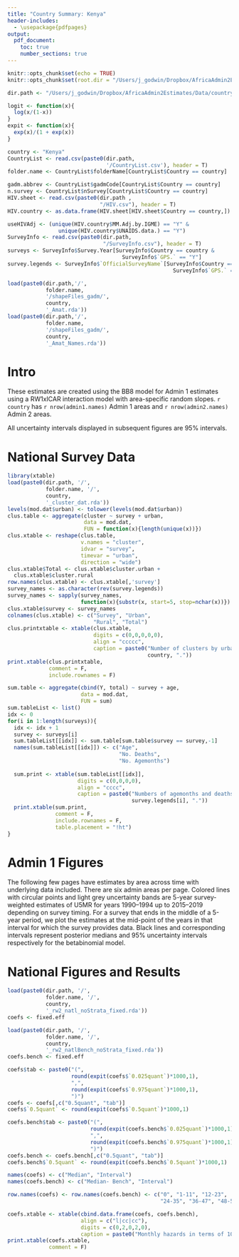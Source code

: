 ```yaml
---
title: "Country Summary: Kenya"
header-includes:
  - \usepackage{pdfpages}
output: 
  pdf_document:
    toc: true
    number_sections: true
---
```


```r
knitr::opts_chunk$set(echo = TRUE)
knitr::opts_chunk$set(root.dir = "/Users/j_godwin/Dropbox/AfricaAdmin2Estimates/Data/countryDataFolders")

dir.path <- "/Users/j_godwin/Dropbox/AfricaAdmin2Estimates/Data/countryDataFolders"

logit <- function(x){
  log(x/(1-x))
}
expit <- function(x){
  exp(x)/(1 + exp(x))
}

```

```r
country <- "Kenya"
CountryList <- read.csv(paste0(dir.path,
                               '/CountryList.csv'), header = T)
folder.name <- CountryList$folderName[CountryList$Country == country]

gadm.abbrev <- CountryList$gadmCode[CountryList$Country == country]
n.survey <- CountryList$nSurvey[CountryList$Country == country]
HIV.sheet <- read.csv(paste0(dir.path ,
                             "/HIV.csv"), header = T)
HIV.country <- as.data.frame(HIV.sheet[HIV.sheet$Country == country,])

useHIVAdj <- (unique(HIV.country$MM.Adj.by.IGME) == "Y" &
                unique(HIV.country$UNAIDS.data.) == "Y")
SurveyInfo <- read.csv(paste0(dir.path,
                              "/SurveyInfo.csv"), header = T)
surveys <- SurveyInfo$Survey.Year[SurveyInfo$Country == country &
                                    SurveyInfo$`GPS.` == "Y"]
survey.legends <- SurveyInfo$`OfficialSurveyName`[SurveyInfo$Country == country &
                                                    SurveyInfo$`GPS.` == "Y"]

load(paste0(dir.path,'/',
            folder.name,
            '/shapeFiles_gadm/',
            country,
            '_Amat.rda'))
load(paste0(dir.path,'/',
            folder.name,
            '/shapeFiles_gadm/',
            country,
            '_Amat_Names.rda'))

```
# Intro

These estimates are created using the BB8 model for Admin 1 estimates using a RW1xICAR interaction model with area-specific random slopes. \par


`r country` has `r nrow(admin1.names)` Admin 1 areas and `r nrow(admin2.names)` Admin 2 areas.\par


All uncertainty intervals displayed in subsequent figures are 95\% intervals.

\begin{figure}
\centering
\includegraphics[width=3.5in]{/Users/j_godwin/Dropbox/AfricaAdmin2Estimates/Data/countryDataFolders/Kenya/Plots/ShapeCheck/Kenya_adm1_neighb.pdf}
\includegraphics[width=3.5in]{/Users/j_godwin/Dropbox/AfricaAdmin2Estimates/Data/countryDataFolders/Kenya/Plots/ShapeCheck/Kenya_Admin1Names.pdf}
\caption{Top: The neighborhood structure of Admin 1 areas. Bottom: The names of Admin 1 areas.}
\end{figure}
\clearpage

\begin{figure}
\centering
\includegraphics[width=5in]{/Users/j_godwin/Dropbox/AfricaAdmin2Estimates/Data/countryDataFolders/Kenya/Plots/Betabinomial/map/Kenya_rw2main_randomSlopes_rw1xICAR_admin1_NotStrat_2019_median.pdf}
\caption{Median estimates of U5MR (deaths per 1000 children) in 2019.}
\end{figure}
\begin{figure}
\centering
\includegraphics[width=3.5in]{/Users/j_godwin/Dropbox/AfricaAdmin2Estimates/Data/countryDataFolders/Kenya/Plots/Betabinomial/measure/Kenya_rw2main_randomSlopes_rw1xICAR_admin1_NotStrat_Y2019_K2_measuremap.pdf}
\includegraphics[width=3.5in]{/Users/j_godwin/Dropbox/AfricaAdmin2Estimates/Data/countryDataFolders/Kenya/Plots/Betabinomial/measure/Kenya_rw2main_randomSlopes_rw1xICAR_admin1_NotStrat_Y2019_K3_measuremap.pdf}
\caption{Expression of uncertainty of U5MR (deaths per 1000 children) based on the average true classification probability (ATCP) in 2019.}
\end{figure}
\clearpage

\begin{figure}
\centering
\includegraphics{/Users/j_godwin/Dropbox/AfricaAdmin2Estimates/Data/countryDataFolders/Kenya/Plots/Betabinomial/map/Kenya_rw2main_randomSlopes_rw1xICAR_admin1_NotStrat_19902019_median.pdf}
\caption{Median estimates for selected years.}
\end{figure}
\clearpage

\clearpage

\includepdf[pages={-}]{/Users/j_godwin/Dropbox/AfricaAdmin2Estimates/Data/countryDataFolders/Kenya/Plots/Betabinomial/Admin1/Kenya_rw2main_randomSlopes_rw1xICAR_admin1Bench_spaghetti_allByMedian.pdf}

\begin{figure}
\centering
\includegraphics{/Users/j_godwin/Dropbox/AfricaAdmin2Estimates/Data/countryDataFolders/Kenya/Plots/Betabinomial/ridge/Kenya_rw2main_randomSlopes_rw1xICAR_admin1_NotStrat_2019_ridgeplot.pdf}
\caption{Posterior distributions of U5MR (deaths per 1000 children) in 2019. Areas are ordered by median estimated U5MR in 2019.}
\end{figure}
\clearpage
\begin{figure}
\centering
\includegraphics[height=10in]{/Users/j_godwin/Dropbox/AfricaAdmin2Estimates/Data/countryDataFolders/Kenya/Plots/Betabinomial/map/Kenya_rw2main_randomSlopes_rw1xICAR_admin1_NotStrat_median.pdf}
\caption{Posterior medians of U5MR (deaths per 1000 births) by Admin 1 area and year.}
\end{figure}
\clearpage



# National Survey Data
```r
library(xtable)
load(paste0(dir.path, '/',
            folder.name, '/',
            country,
            '_cluster_dat.rda'))
levels(mod.dat$urban) <- tolower(levels(mod.dat$urban))
clus.table <- aggregate(cluster ~ survey + urban,
                        data = mod.dat,
                        FUN = function(x){length(unique(x))})
clus.xtable <- reshape(clus.table,
                       v.names = "cluster",
                       idvar = "survey",
                       timevar = "urban",
                       direction = "wide")
clus.xtable$Total <- clus.xtable$cluster.urban + 
  clus.xtable$cluster.rural
row.names(clus.xtable) <- clus.xtable[,'survey']
survey_names <- as.character(rev(survey.legends))
survey_names <- sapply(survey_names, 
                       function(x){substr(x, start=5, stop=nchar(x))})
clus.xtable$survey <- survey_names
colnames(clus.xtable) <- c("Survey", "Urban",
                           "Rural", "Total")
clus.printxtable <- xtable(clus.xtable, 
                           digits = c(0,0,0,0,0),
                           align = "ccccc",
                           caption = paste0("Number of clusters by urban/rural designation by survey for ",
                                            country, "."))
print.xtable(clus.printxtable, 
             comment = F, 
             include.rownames = F)

sum.table <- aggregate(cbind(Y, total) ~ survey + age,
                       data = mod.dat,
                       FUN = sum)
sum.tableList <- list()
idx <- 0
for(i in 1:length(surveys)){
  idx <- idx + 1
  survey <- surveys[i]
  sum.tableList[[idx]] <- sum.table[sum.table$survey == survey,-1]
  names(sum.tableList[[idx]]) <- c("Age", 
                                   "No. Deaths",
                                   "No. Agemonths")
  
  sum.print <- xtable(sum.tableList[[idx]],
                      digits = c(0,0,0,0),
                      align = "cccc", 
                      caption = paste0("Numbers of agemonths and deaths by age for ",
                                       survey.legends[i], "."))
  print.xtable(sum.print,
               comment = F,
               include.rownames = F,
               table.placement = "!ht")
}
```

\clearpage

# Admin 1 Figures

The following few pages have estimates by area across time with underlying data included. There are six admin areas per page.
<!-- ,they are ordered by increasing median U5MR in the year 2019.  -->
Colored lines with circular points and light grey uncertainty bands are 5-year survey-weighted estimates of U5MR for years 1990--1994 up to 2015--2019 depending on survey timing. For a survey that ends in the middle of a 5-year period, we plot the estimates at the mid-point of the years in that interval for which the survey provides data. Black lines and corresponding intervals represent posterior medians and 95\% uncertainty intervals respectively for the betabinomial model.
<!-- IHME's estimates and corresponding intervals, where we can compare, are in aquamarine. -->

\includepdf[pages=-]{/Users/j_godwin/Dropbox/AfricaAdmin2Estimates/Data/countryDataFolders/Kenya/Plots/Betabinomial/Admin1/Kenya_rw2main_randomSlopes_rw1xICAR_admin1Bench_noStrata_spaghetti_6per.pdf}





# National Figures and Results
```r
load(paste0(dir.path, '/',
            folder.name, '/',
            country,
            '_rw2_natl_noStrata_fixed.rda'))
coefs <- fixed.eff

load(paste0(dir.path, '/',
            folder.name, '/',
            country,
            '_rw2_natlBench_noStrata_fixed.rda'))
coefs.bench <- fixed.eff

coefs$tab <- paste0("(",
                    round(expit(coefs$`0.025quant`)*1000,1),
                    ",",
                    round(expit(coefs$`0.975quant`)*1000,1),
                    ")")
coefs <- coefs[,c("0.5quant", "tab")]
coefs$`0.5quant` <- round(expit(coefs$`0.5quant`)*1000,1)

coefs.bench$tab <- paste0("(",
                          round(expit(coefs.bench$`0.025quant`)*1000,1),
                          ",",
                          round(expit(coefs.bench$`0.975quant`)*1000,1),
                          ")")
coefs.bench <- coefs.bench[,c("0.5quant", "tab")]
coefs.bench$`0.5quant` <- round(expit(coefs.bench$`0.5quant`)*1000,1)

names(coefs) <- c("Median", "Interval")
names(coefs.bench) <- c("Median- Bench", "Interval")

row.names(coefs) <- row.names(coefs.bench) <- c("0", "1-11", "12-23",
                                                "24-35", "36-47", "48-59")

coefs.xtable <- xtable(cbind.data.frame(coefs, coefs.bench),
                       align = c("l|cc|cc"),
                       digits = c(0,2,0,2,0),
                       caption = paste0("Monthly hazards in terms of 1000 children by age band for national, unstratified model for ", country, "."))
print.xtable(coefs.xtable,
             comment = F)
```


\begin{figure}
\centering
\includegraphics{/Users/j_godwin/Dropbox/AfricaAdmin2Estimates/Data/countryDataFolders/Kenya/Plots/Betabinomial/National/Kenya_rw2_natlBenchmarks.pdf}
\caption{Benchmark offsets: $
\mbox{BENCH}(t) = \mbox{U5MR}^\star(t)/\mbox{U5MR}(t)$
where $\mbox{U5MR}^\star(t)$ is modeled estimate and  $\mbox{U5MR}(t)
$ is UN-IGME estimate.}
\end{figure}


\begin{figure}
\centering
\includegraphics{/Users/j_godwin/Dropbox/AfricaAdmin2Estimates/Data/countryDataFolders/Kenya/Plots/Betabinomial/National/Kenya_rw2_natlBench_temporal.pdf}
\caption{Monthly hazards of death in terms of U5MR (number deaths per 1000 children) by agebands.}
\end{figure}
\clearpage

\begin{figure}
\centering
\includegraphics{/Users/j_godwin/Dropbox/AfricaAdmin2Estimates/Data/countryDataFolders/Kenya/Plots/Betabinomial/National/Kenya_rw2_natlBench_noStrata_spaghetti.pdf}
\caption{Benchmarked U5MR rates per 1000 live births. Top: DHS direct estimates with national trends from IHME GBD, UN-IGME, Smoothed Direct and Betabinomial estimates. Middle: 95\% uncertainty intervals for DHS data. Bottom: IHME GBD, UN-IGME, Smoothed Direct and Betabinomial estimates with for the unstratified model. 95\% uncertainty intervals}
\end{figure}
\clearpage




